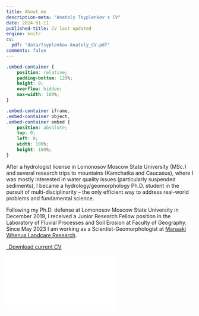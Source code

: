 ```yaml
---
title: About me
description-meta: "Anatoly Tsyplenkov's CV"
date: 2024-01-11
published-title: CV last updated
engine: knitr 
cv:
  pdf: "data/Tsyplenkov-Anatoly_CV.pdf"
comments: false
---
```


```css
.embed-container {
    position: relative;
    padding-bottom: 129%;
    height: 0;
    overflow: hidden;
    max-width: 100%;
}

.embed-container iframe,
.embed-container object,
.embed-container embed {
    position: absolute;
    top: 0;
    left: 0;
    width: 100%;
    height: 100%;
}
```

After a hydrologist license in Lomonosov Moscow State University (MSc.) and several research trips to mountains (Kamchatka and Caucasus), where I was mostly interested in water quality issues (particularly suspended sediments), I became a hydrology/geomorphology Ph.D. student in the pursuit of multi-disciplinarity – the only efficient way to address real-world problems and fundamental science.

Following my Ph.D. defense at Lomonosov Moscow State University in December 2019, I received a Junior Research Fellow position in the Laboratory of Fluvial Processes and Soil Erosion at Faculty of Geography. Since May 2023 I am working as a Scientist-Geomorphologist at [Manaaki Whenua Landcare Research](https://www.landcareresearch.co.nz/).

```{=html}
<p class="text-center">
  <a class="btn btn-primary btn-lg cv-download" href="`r rmarkdown::metadata$cv$pdf`" target="_blank">
    <i class="fa-solid fa-file-arrow-down"></i>&ensp;Download current CV
  </a>
</p>

<div class="embed-container">
  <iframe src="`r rmarkdown::metadata$cv$pdf`" style="border: 0.5px"></iframe>
</div>
```
<!-- ::: {.callout-caution appearance="simple" icon=false } -->

<!-- Full {{< ai cv size=lg >}} can be downloaded [here {{< fa solid file-pdf size=lg >}}](data/Tsyplenkov-Anatoly_CV.pdf). -->

<!-- ::: -->

<!-- ### Research Interests -->

<!-- -   Mountain fluvial geomorphology -->
<!-- -   Sediment budget and dynamics -->
<!-- -   Soil erosion modeling -->
<!-- -   Statistical analyses on heterogeneous datasets and quantifying uncertainties based on Monte Carlo simulation techniques -->
<!-- -   Designing and maintaining large databases of measurements on various geomorphic processes -->
<!-- -   Quantifying and understanding geomorphic processes at catchment and regional scale -->

<!-- ### Education -->

<!-- ::: {.d-flex .justify-content-between} -->
<!-- ::: {} -->
<!-- **Lomonosov Moscow State University**   -->
<!-- PhD in Geographic Sciences (Hydrology)   -->
<!-- Advisors: Valentin Golosov, Sergey Chalov -->
<!-- ::: -->
<!-- ::: {.text-end} -->
<!-- Moscow, Russia   -->
<!-- Granted Dec 2019 -->
<!-- ::: -->
<!-- ::: -->
<!-- - Dissertation: *Suspended sediment load formation in small mountain river basins: general patterns and regional features* -->

<!-- ::: {.d-flex .justify-content-between} -->
<!-- ::: {} -->
<!-- **Lomonosov Moscow State University**   -->
<!-- Specialist in Hydrology (MSc. equivalent) -->
<!-- ::: -->
<!-- ::: {.text-end} -->
<!-- Moscow, Russia   -->
<!-- Granted June 2015 -->
<!-- ::: -->
<!-- ::: -->

<!-- ### Experience -->

<!-- ::: {.d-flex .justify-content-between} -->
<!-- ::: {} -->
<!-- **Institute of Geography Russian Academy of Science**   -->
<!-- ::: -->
<!-- ::: {.text-end} -->
<!-- April 2020 - present -->
<!-- ::: -->
<!-- ::: -->
<!-- *Postdoctoral Researcher* -->

<!-- - Working for the RSF grant No. 19‑17‑00181 “Quantitative assessment of the slope sediment flux and its changes in the Holocene for the Caucasus mountain rivers” -->
<!-- - Sediment source fingerprinting analysis in small mountain basins -->
<!-- - Suspended sediment modelling on a regional scale (Caucasus) -->
<!-- - Studying short‑term and long water discharge and suspended sediment dynamics -->
<!-- - Developed an `R` package for exploring intra‑event suspended sediment dynamics [`loadflux`](https://github.com/atsyplenkov/loadflux) -->

<!-- ::: {.d-flex .justify-content-between} -->
<!-- ::: {} -->
<!-- **Lomonosov Moscow State University**   -->
<!-- ::: -->
<!-- ::: {.text-end} -->
<!-- January 2020 - present -->
<!-- ::: -->
<!-- ::: -->
<!-- *Junior Research Fellow* -->

<!-- - Organized two international conferences and two schools for young researchers -->
<!-- - Estimated soil erosion for the Eastern Russia (Siberia, Kamcharka, Chukotka) -->
<!-- - Developed algorithm to process short‑term logger data (turbidity and water level) -->
<!-- - Developed framework for assessing lateral erosion rates (and volumes) for Arctic rivers -->

<!-- ::: {.d-flex .justify-content-between} -->
<!-- ::: {} -->
<!-- **State Institute of Oceanography (Russia, Moscow)**   -->
<!-- ::: -->
<!-- ::: {.text-end} -->
<!-- August 2015 - August 2017 -->
<!-- ::: -->
<!-- ::: -->
<!-- *Technician* -->

<!-- - Conducting hydrological measurements: water discharge, water stage, river velocity, river and lake bathymetry -->
<!-- - Equipment service: ADCPs, sonars, current meters -->
<!-- - Statistical analysis of main hydrological parameters (AEP, max and min discharges, etc.) -->
<!-- - Flood risk mapping for the Moscow city -->
